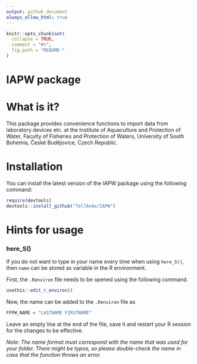 ```yaml
---
output: github_document
always_allow_html: true
---
```


<!-- README.md is generated from README.Rmd. Please edit that file -->

```r
knitr::opts_chunk$set(
  collapse = TRUE,
  comment = "#>",
  fig.path = "README-"
)
```

# IAPW package

# What is it?
This package provides convenience functions to import data from laboratory devices etc. at the Institute of Aquaculture and Protection of Water, Faculty of Fisheries and Protection of Waters, University of South Bohemia, České Budějovice, Czech Republic.

# Installation

You can install the latest version of the IAPW package using the following command:

```r
require(devtools)
devtools::install_github("TellAnAx/IAPW")
```



# Hints for usage

### here_S()

If you do not want to type in your name every time when using `here_S()`, then `name` can be stored as variable in the R environment.

First, the `.Renviron` file needs to be opened using the following command.

```r
usethis::edit_r_environ()
```

Now, the name can be added to the `.Renviron` file as 

```r
FFPW_NAME = "LASTNAME FIRSTNAME"
```

Leave an empty line at the end of the file, save it and restart your R session for the changes to be effective. 

*Note: The name format must correspond with the name that was used for your folder. There might be typos, so please double-check the name in case that the function throws an error.*   
